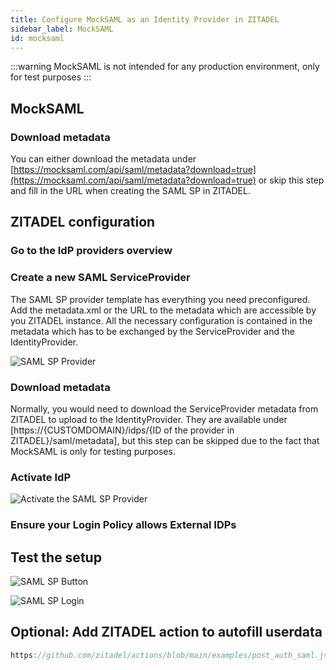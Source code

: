 ```yaml
---
title: Configure MockSAML as an Identity Provider in ZITADEL
sidebar_label: MockSAML
id: mocksaml
---
```



<Intro provider="MockSAML"/>

:::warning
MockSAML is not intended for any production environment, only for test purposes
:::

## MockSAML

### Download metadata

You can either download the metadata under [https://mocksaml.com/api/saml/metadata?download=true](https://mocksaml.com/api/saml/metadata?download=true) or skip this step and
fill in the URL when creating the SAML SP in ZITADEL.

## ZITADEL configuration

### Go to the IdP providers overview

<IDPsOverview templates="SAML SP"/>

### Create a new SAML ServiceProvider

The SAML SP provider template has everything you need preconfigured.
Add the metadata.xml or the URL to the metadata which are accessible by you ZITADEL instance.
All the necessary configuration is contained in the metadata which has to be exchanged by the ServiceProvider and the IdentityProvider.

<GeneralConfigDescription provider_account="SAML account" />

![SAML SP Provider](/img/guides/zitadel_saml_create_provider.png)

### Download metadata

Normally, you would need to download the ServiceProvider metadata from ZITADEL to upload to the IdentityProvider.
They are available under [https://{CUSTOMDOMAIN}/idps/{ID of the provider in ZITADEL}/saml/metadata], but this step can be skipped due to the fact that MockSAML is only for testing purposes.

### Activate IdP

<Activate/>

![Activate the SAML SP Provider](/img/guides/zitadel_activate_saml.png)

### Ensure your Login Policy allows External IDPs

<CustomLoginPolicy/>

## Test the setup

<TestSetup loginscreen="your SAML SP login"/>

![SAML SP Button](/img/guides/zitadel_login_saml.png)

![SAML SP Login](/img/guides/mocksaml_login.png)

## Optional: Add ZITADEL action to autofill userdata

<PrefillAction fields="firstname, lastname, email, display name and username" provider="mockSaml"/>

```js reference
https://github.com/zitadel/actions/blob/main/examples/post_auth_saml.js
```